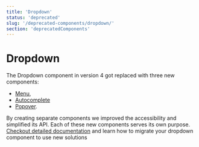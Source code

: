 ```yaml
---
title: 'Dropdown'
status: 'deprecated'
slug: '/deprecated-components/dropdown/'
section: 'deprecatedComponents'
---
```


# Dropdown

The Dropdown component in version 4 got replaced with three new components:

- [Menu](../components/menu),
- [Autocomplete](../components//autocomplete)
- [Popover](../components/popover).

By creating separate components we improved the accessibility and simplified its API. Each of these new components serves its own purpose.
[Checkout detailed documentation](https://github.com/contentful/forma-36/blob/main/MIGRATION.md#dropdown) and learn how to migrate your dropdown component to use new solutions
